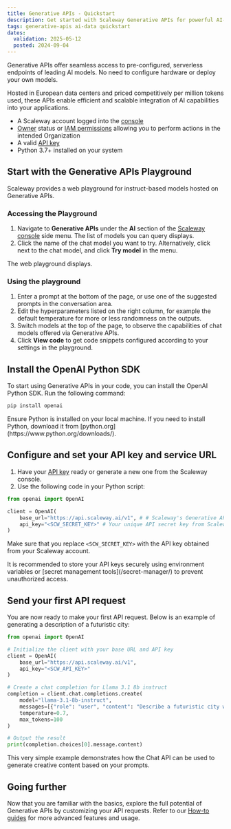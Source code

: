 ```yaml
---
title: Generative APIs - Quickstart
description: Get started with Scaleway Generative APIs for powerful AI-driven content generation. Follow this guide to set up, configure, and make your first API request.
tags: generative-apis ai-data quickstart
dates:
  validation: 2025-05-12
  posted: 2024-09-04
---
```



Generative APIs offer seamless access to pre-configured, serverless endpoints of leading AI models.
No need to configure hardware or deploy your own models.

Hosted in European data centers and priced competitively per million tokens used, these APIs enable efficient and scalable integration of AI capabilities into your applications.

<Requirements />

  - A Scaleway account logged into the [console](https://console.scaleway.com)
  - [Owner](/iam/concepts/#owner) status or [IAM permissions](/iam/concepts/#permission) allowing you to perform actions in the intended Organization
  - A valid [API key](/iam/how-to/create-api-keys/)
  - Python 3.7+ installed on your system

## Start with the Generative APIs Playground

Scaleway provides a web playground for instruct-based models hosted on Generative APIs.

### Accessing the Playground
1. Navigate to **Generative APIs** under the **AI** section of the [Scaleway console](https://console.scaleway.com/) side menu. The list of models you can query displays.
2. Click the name of the chat model you want to try. Alternatively, click <Icon name="more" /> next to the chat model, and click **Try model** in the menu. 

The web playground displays.

### Using the playground
1. Enter a prompt at the bottom of the page, or use one of the suggested prompts in the conversation area.
2. Edit the hyperparameters listed on the right column, for example the default temperature for more or less randomness on the outputs. 
3. Switch models at the top of the page, to observe the capabilities of chat models offered via Generative APIs. 
4. Click **View code** to get code snippets configured according to your settings in the playground.

## Install the OpenAI Python SDK

To start using Generative APIs in your code, you can install the OpenAI Python SDK. Run the following command:

```bash
pip install openai
```

<Message type="tip">
  Ensure Python is installed on your local machine. If you need to install Python, download it from [python.org](https://www.python.org/downloads/).
</Message>

## Configure and set your API key and service URL

1. Have your [API key](/iam/how-to/create-api-keys/) ready or generate a new one from the Scaleway console.
2. Use the following code in your Python script:

```py
from openai import OpenAI

client = OpenAI(
    base_url="https://api.scaleway.ai/v1", # # Scaleway's Generative APIs service URL
    api_key="<SCW_SECRET_KEY>" # Your unique API secret key from Scaleway
)
```

Make sure that you replace `<SCW_SECRET_KEY>` with the API key obtained from your Scaleway account.

<Message type="tip">
  It is recommended to store your API keys securely using environment variables or [secret management tools](/secret-manager/) to prevent unauthorized access.
</Message>

## Send your first API request

You are now ready to make your first API request. Below is an example of generating a description of a futuristic city:

```py
from openai import OpenAI

# Initialize the client with your base URL and API key
client = OpenAI(
    base_url="https://api.scaleway.ai/v1",
    api_key="<SCW_API_KEY>"
)

# Create a chat completion for Llama 3.1 8b instruct
completion = client.chat.completions.create(
    model="llama-3.1-8b-instruct",
    messages=[{"role": "user", "content": "Describe a futuristic city with advanced technology and green energy solutions."}],
    temperature=0.7,
    max_tokens=100
)

# Output the result
print(completion.choices[0].message.content)
```

This very simple example demonstrates how the Chat API can be used to generate creative content based on your prompts.

## Going further

Now that you are familiar with the basics, explore the full potential of Generative APIs by customizing your API requests. Refer to our [How-to guides](/generative-apis/how-to/) for more advanced features and usage.
